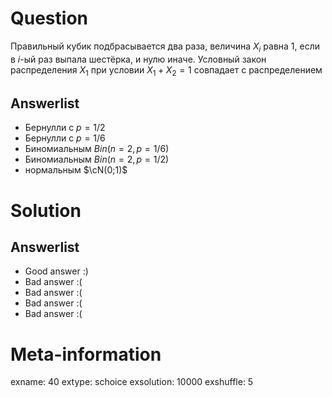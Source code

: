 Question
========
Правильный кубик подбрасывается два раза, величина $X_i$ равна 1, если в $i$-ый раз выпала шестёрка, и нулю иначе. Условный закон распределения $X_1$ при условии $X_1+X_2=1$ совпадает с распределением

 

Answerlist
----------
*  Бернулли с $p=1/2$
*  Бернулли с $p=1/6$
*  Биномиальным $Bin(n=2, p=1/6)$
*  Биномиальным $Bin(n=2, p=1/2)$
*  нормальным $\cN(0;1)$

Solution
========

Answerlist
----------
*  Good answer :)
*  Bad answer :(
*  Bad answer :(
*  Bad answer :(
*  Bad answer :(

Meta-information
================
exname: 40
extype: schoice
exsolution: 10000
exshuffle: 5

